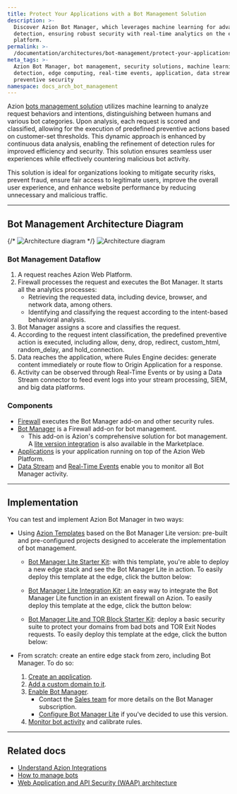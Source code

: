 ```yaml
---
title: Protect Your Applications with a Bot Management Solution
description: >-
  Discover Azion Bot Manager, which leverages machine learning for advanced bot
  detection, ensuring robust security with real-time analytics on the edge
  platform.
permalink: >-
  /documentation/architectures/bot-management/protect-your-applications-with-bot-management/
meta_tags: >-
  Azion Bot Manager, bot management, security solutions, machine learning, bot
  detection, edge computing, real-time events, application, data stream,
  preventive security
namespace: docs_arch_bot_management
---
```



Azion [bots management solution](https://www.azion.com/en/solutions/bot-management/) utilizes machine learning to analyze request behaviors and intentions, distinguishing between humans and various bot categories. Upon analysis, each request is scored and classified, allowing for the execution of predefined preventive actions based on customer-set thresholds. This dynamic approach is enhanced by continuous data analysis, enabling the refinement of detection rules for improved efficiency and security. This solution ensures seamless user experiences while effectively countering malicious bot activity.

This solution is ideal for organizations looking to mitigate security risks, prevent fraud, ensure fair access to legitimate users, improve the overall user experience, and enhance website performance by reducing unnecessary and malicious traffic.

---

## Bot Management Architecture Diagram

{/* ![Architecture diagram](/assets/docs/images/uploads/diagram-bot-management.png) */}
![Architecture diagram](/assets/docs/images/uploads/application-and-network-security/light-bot-management.png)

### Bot Management Dataflow

1. A request reaches Azion Web Platform.
2. Firewall processes the request and executes the Bot Manager. It starts all the analytics processes:
    - Retrieving the requested data, including device, browser, and network data, among others.
    - Identifying and classifying the request according to the intent-based behavioral analysis.
3. Bot Manager assigns a score and classifies the request.
4. According to the request intent classification, the predefined preventive action is executed, including allow, deny, drop, redirect, custom_html, random_delay, and hold_connection.
5. Data reaches the application, where Rules Engine decides: generate content immediately or route flow to Origin Application for a response.
6. Activity can be observed through Real-Time Events or by using a Data Stream connector to feed event logs into your stream processing, SIEM, and big data platforms.

### Components

- [Firewall](/en/documentation/products/secure/edge-firewall/) executes the Bot Manager add-on and other security rules.
- [Bot Manager](/en/documentation/products/secure/edge-firewall/bot-manager/) is a Firewall add-on for bot management.
  - This add-on is Azion's comprehensive solution for bot management. A [lite version integration](/en/documentation/products/guides/bot-manager-lite/) is also available in the Marketplace.
- [Applications](/en/documentation/products/build/edge-application/) is your application running on top of the Azion Web Platform.
- [Data Stream](/en/documentation/products/observe/data-stream/) and [Real-Time Events](/en/documentation/products/observe/real-time-metrics/) enable you to monitor all Bot Manager activity.

---

## Implementation

You can test and implement Azion Bot Manager in two ways:

- Using [Azion Templates](/en/documentation/products/marketplace/templates/) based on the Bot Manager Lite version: pre-built and pre-configured projects designed to accelerate the implementation of bot management.
    - [Bot Manager Lite Starter Kit](/en/documentation/products/guides/bot-manager-lite-starter-kit/): with this template, you're able to deploy a new edge stack and see the Bot Manager Lite in action. To easily deploy this template at the edge, click the button below:

      <LinkButton
        label="Deploy Bot Manager Lite Starter Kit"
        link="https://console.azion.com/create/azion/bot-manager-lite-starter-kit"
        icon="ai ai-azion"
        icon-pos="left"
        target="_blank"
      />

    - [Bot Manager Lite Integration Kit](/en/documentation/products/guides/bot-manager-lite-integration-kit/): an easy way to integrate the Bot Manager Lite function in an existent firewall on Azion. To easily deploy this template at the edge, click the button below:
    
      <LinkButton
        label="Deploy Bot Manager Lite Integration Kit"
        link="https://console.azion.com/create/azion/bot-manager-lite-integration-kit"
        icon="ai ai-azion"
        icon-pos="left"
        target="_blank"
      />

    - [Bot Manager Lite and TOR Block Starter Kit](/en/documentation/products/guides/bot-manager-lite-and-tor-block-starter-kit/): deploy a basic security suite to protect your domains from bad bots and TOR Exit Nodes requests. To easily deploy this template at the edge, click the button below:

      <LinkButton
        label="Deploy Bot Manager Lite and TOR Block Starter Kit"
        link="https://console.azion.com/create/azion/bot-manager-lite-and-tor-block-starter-kit"
        icon="ai ai-azion"
        icon-pos="left"
        target="_blank"
      />

- From scratch: create an entire edge stack from zero, including Bot Manager. To do so: 
    1. [Create an application](/en/documentation/products/guides/build/build-an-application/).
    2. [Add a custom domain to it](/en/documentation/products/guides/configure-a-domain/).
    3. [Enable Bot Manager](/en/documentation/products/secure/edge-firewall/bot-manager/).
        - Contact the [Sales team](https://www.azion.com/en/contact-sales/) for more details on the Bot Manager subscription.
        - [Configure Bot Manager Lite](/en/documentation/products/guides/bot-manager-lite/) if you've decided to use this version.
    4. [Monitor bot activity](/en/documentation/products/observe/data-stream/first-steps/) and calibrate rules.

---

## Related docs

- [Understand Azion Integrations](/en/documentation/products/marketplace/integrations/)
- [How to manage bots](/en/documentation/products/guides/secure/manage-bots/)
- [Web Application and API Security (WAAP) architecture](/en/documentation/architectures/edge-firewall/web-application-and-api-protection-waap/)
